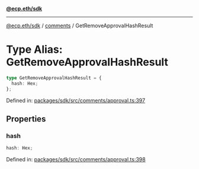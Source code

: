 [**@ecp.eth/sdk**](../../index.mdx)

***

[@ecp.eth/sdk](/sdk-reference/index.mdx) / [comments](/sdk-reference/comments/index.mdx) / GetRemoveApprovalHashResult

# Type Alias: GetRemoveApprovalHashResult

```ts
type GetRemoveApprovalHashResult = {
  hash: Hex;
};
```

Defined in: [packages/sdk/src/comments/approval.ts:397](https://github.com/ecp-eth/comments-monorepo/blob/main/packages/sdk/src/comments/approval.ts#L397)

## Properties

### hash

```ts
hash: Hex;
```

Defined in: [packages/sdk/src/comments/approval.ts:398](https://github.com/ecp-eth/comments-monorepo/blob/main/packages/sdk/src/comments/approval.ts#L398)
